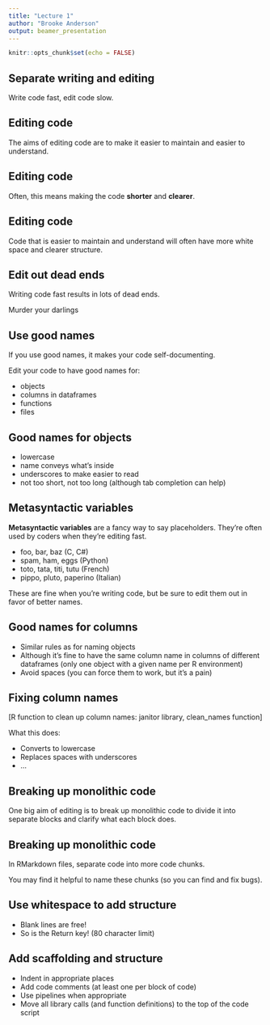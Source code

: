 ```yaml
---
title: "Lecture 1"
author: "Brooke Anderson"
output: beamer_presentation
---
```


```r
knitr::opts_chunk$set(echo = FALSE)
```

## Separate writing and editing

Write code fast, edit code slow.

## Editing code

The aims of editing code are to make it easier to maintain and 
easier to understand.

## Editing code

Often, this means making the code **shorter** and **clearer**.

## Editing code

Code that is easier to maintain and understand will often have 
more white space and clearer structure. 

## Edit out dead ends

Writing code fast results in lots of dead ends.

Murder your darlings

## Use good names

If you use good names, it makes your code self-documenting. 

Edit your code to have good names for: 

- objects
- columns in dataframes
- functions
- files

## Good names for objects

- lowercase
- name conveys what's inside
- underscores to make easier to read
- not too short, not too long (although tab completion can help)

## Metasyntactic variables

**Metasyntactic variables** are a fancy way to say placeholders. They're 
often used by coders when they're editing fast.

- foo, bar, baz (C, C#)
- spam, ham, eggs (Python)
- toto, tata, titi, tutu (French)
- pippo, pluto, paperino (Italian)

These are fine when you're writing code, but be sure to edit them 
out in favor of better names. 

## Good names for columns

- Similar rules as for naming objects
- Although it's fine to have the same column name in columns
of different dataframes (only one object with a given name per 
R environment)
- Avoid spaces (you can force them to work, but it's a pain)

## Fixing column names

[R function to clean up column names: janitor library, clean_names function]

What this does: 

- Converts to lowercase
- Replaces spaces with underscores
- ...

## Breaking up monolithic code

One big aim of editing is to break up monolithic code to divide it 
into separate blocks and clarify what each block does. 

## Breaking up monolithic code

In RMarkdown files, separate code into more code chunks. 

You may find it helpful to name these chunks (so you can find and fix bugs). 

## Use whitespace to add structure

- Blank lines are free!
- So is the Return key! (80 character limit)

## Add scaffolding and structure

- Indent in appropriate places
- Add code comments (at least one per block of code)
- Use pipelines when appropriate
- Move all library calls (and function definitions) to the top of the code script


